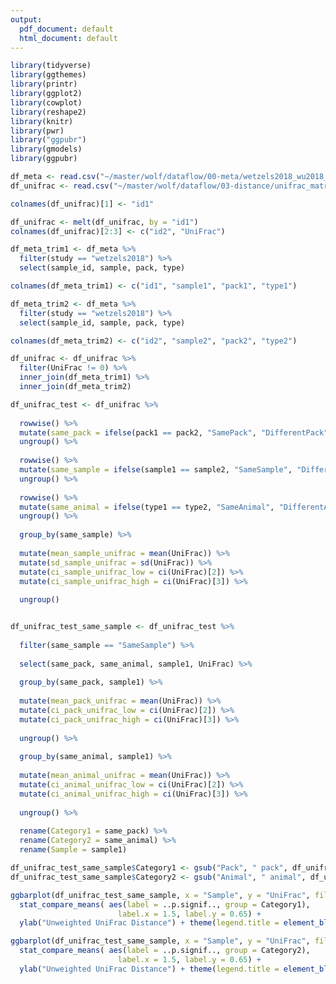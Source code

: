 ```yaml
---
output:
  pdf_document: default
  html_document: default
---
```


```r
library(tidyverse)
library(ggthemes)
library(printr)
library(ggplot2)
library(cowplot)
library(reshape2)
library(knitr)
library(pwr)
library("ggpubr")
library(gmodels)
library(ggpubr)
```

```r
df_meta <- read.csv("~/master/wolf/dataflow/00-meta/wetzels2018_wu2018_fastq.csv")
df_unifrac <- read.csv("~/master/wolf/dataflow/03-distance/unifrac_matrix_unweighted.csv")

colnames(df_unifrac)[1] <- "id1"

df_unifrac <- melt(df_unifrac, by = "id1")
colnames(df_unifrac)[2:3] <- c("id2", "UniFrac")

df_meta_trim1 <- df_meta %>%
  filter(study == "wetzels2018") %>%
  select(sample_id, sample, pack, type)

colnames(df_meta_trim1) <- c("id1", "sample1", "pack1", "type1") 

df_meta_trim2 <- df_meta %>%
  filter(study == "wetzels2018") %>%
  select(sample_id, sample, pack, type)

colnames(df_meta_trim2) <- c("id2", "sample2", "pack2", "type2") 

df_unifrac <- df_unifrac %>%
  filter(UniFrac != 0) %>%
  inner_join(df_meta_trim1) %>%
  inner_join(df_meta_trim2)

df_unifrac_test <- df_unifrac %>%
  
  rowwise() %>%
  mutate(same_pack = ifelse(pack1 == pack2, "SamePack", "DifferentPack")) %>%
  ungroup() %>%
  
  rowwise() %>%
  mutate(same_sample = ifelse(sample1 == sample2, "SameSample", "DifferentSample")) %>%
  ungroup() %>%
  
  rowwise() %>%
  mutate(same_animal = ifelse(type1 == type2, "SameAnimal", "DifferentAnimal")) %>%
  ungroup() %>%
  
  group_by(same_sample) %>%
  
  mutate(mean_sample_unifrac = mean(UniFrac)) %>%
  mutate(sd_sample_unifrac = sd(UniFrac)) %>%
  mutate(ci_sample_unifrac_low = ci(UniFrac)[2]) %>%
  mutate(ci_sample_unifrac_high = ci(UniFrac)[3]) %>%
  
  ungroup()


df_unifrac_test_same_sample <- df_unifrac_test %>%
  
  filter(same_sample == "SameSample") %>%
  
  select(same_pack, same_animal, sample1, UniFrac) %>%
  
  group_by(same_pack, sample1) %>%
  
  mutate(mean_pack_unifrac = mean(UniFrac)) %>%
  mutate(ci_pack_unifrac_low = ci(UniFrac)[2]) %>%
  mutate(ci_pack_unifrac_high = ci(UniFrac)[3]) %>%
  
  ungroup() %>%
  
  group_by(same_animal, sample1) %>%
  
  mutate(mean_animal_unifrac = mean(UniFrac)) %>%
  mutate(ci_animal_unifrac_low = ci(UniFrac)[2]) %>%
  mutate(ci_animal_unifrac_high = ci(UniFrac)[3]) %>%
  
  ungroup() %>%
  
  rename(Category1 = same_pack) %>%
  rename(Category2 = same_animal) %>%
  rename(Sample = sample1) 

df_unifrac_test_same_sample$Category1 <- gsub("Pack", " pack", df_unifrac_test_same_sample$Category1)
df_unifrac_test_same_sample$Category2 <- gsub("Animal", " animal", df_unifrac_test_same_sample$Category2)
```

\vspace{12pt}

```r
ggbarplot(df_unifrac_test_same_sample, x = "Sample", y = "UniFrac", fill = "Category1", add = "mean_se", add.params = list(group = "Category1"), position = position_dodge(0.8)) + 
  stat_compare_means( aes(label = ..p.signif.., group = Category1), 
                        label.x = 1.5, label.y = 0.65) +
  ylab("Unweighted UniFrac Distance") + theme(legend.title = element_blank())
```


```r
ggbarplot(df_unifrac_test_same_sample, x = "Sample", y = "UniFrac", fill = "Category2", add = "mean_se", add.params = list(group = "Category2"), position = position_dodge(0.8)) + 
  stat_compare_means( aes(label = ..p.signif.., group = Category2), 
                        label.x = 1.5, label.y = 0.65) +
  ylab("Unweighted UniFrac Distance") + theme(legend.title = element_blank())
```